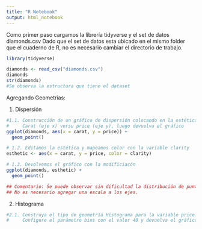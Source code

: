 ```yaml
---
title: "R Notebook"
output: html_notebook
---
```


Como primer paso cargamos la librería tidyverse y el set de datos diamonds.csv
Dado que el set de datos esta ubicado en el mismo folder que el cuaderno de R,
no es necesario cambiar el directorio de trabajo.
```r
library(tidyverse)

diamonds <- read_csv("diamonds.csv")
diamonds
str(diamonds)
#Se observa la estructura que tiene el dataset
```

Agregando Geometrias:

1. Dispersión
```r
#1.1. Construcción de un gráfico de dispersión colocando en la estética 
#     Carat (eje x) versu price (eje y), luego devuelva el gráfico
ggplot(diamonds, aes(x = carat, y = price)) +
  geom_point()
```

```r
# 1.2. Editamos la estética y mapeamos color con la variable clarity
esthetic <- aes(x = carat, y = price, color = clarity)

# 1.3. Devolvemos el gráfico con la modificiacón
ggplot(diamonds, esthetic) +
  geom_point()

## Comentario: Se puede observar sin dificultad la distribución de puntos,
## No es necesario agregar una escala a los ejes.
```

2. Histograma
```r
#2.1. Construya el tipo de geometría Histograma para la variable price.
#     Configure el parámetro bins con el valor 40 y devuelva el gráfico


```

